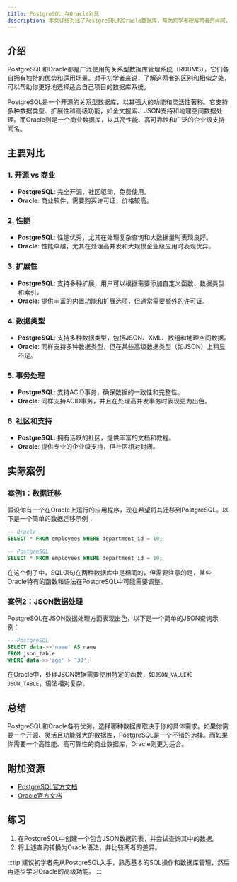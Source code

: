 ```yaml
---
title: PostgreSQL 与Oracle对比
description: 本文详细对比了PostgreSQL和Oracle数据库，帮助初学者理解两者的异同，并提供了实际案例和代码示例。
---
```


## 介绍

PostgreSQL和Oracle都是广泛使用的关系型数据库管理系统（RDBMS），它们各自拥有独特的优势和适用场景。对于初学者来说，了解这两者的区别和相似之处，可以帮助你更好地选择适合自己项目的数据库系统。

PostgreSQL是一个开源的关系型数据库，以其强大的功能和灵活性著称。它支持多种数据类型、扩展性和高级功能，如全文搜索、JSON支持和地理空间数据处理。而Oracle则是一个商业数据库，以其高性能、高可靠性和广泛的企业级支持闻名。

## 主要对比

### 1. 开源 vs 商业

- **PostgreSQL**: 完全开源，社区驱动，免费使用。
- **Oracle**: 商业软件，需要购买许可证，价格较高。

### 2. 性能

- **PostgreSQL**: 性能优秀，尤其在处理复杂查询和大数据量时表现良好。
- **Oracle**: 性能卓越，尤其在处理高并发和大规模企业级应用时表现优异。

### 3. 扩展性

- **PostgreSQL**: 支持多种扩展，用户可以根据需要添加自定义函数、数据类型和索引。
- **Oracle**: 提供丰富的内置功能和扩展选项，但通常需要额外的许可证。

### 4. 数据类型

- **PostgreSQL**: 支持多种数据类型，包括JSON、XML、数组和地理空间数据。
- **Oracle**: 同样支持多种数据类型，但在某些高级数据类型（如JSON）上稍显不足。

### 5. 事务处理

- **PostgreSQL**: 支持ACID事务，确保数据的一致性和完整性。
- **Oracle**: 同样支持ACID事务，并且在处理高并发事务时表现更为出色。

### 6. 社区和支持

- **PostgreSQL**: 拥有活跃的社区，提供丰富的文档和教程。
- **Oracle**: 提供专业的企业级支持，但社区相对封闭。

## 实际案例

### 案例1：数据迁移

假设你有一个在Oracle上运行的应用程序，现在希望将其迁移到PostgreSQL。以下是一个简单的数据迁移示例：

```sql
-- Oracle
SELECT * FROM employees WHERE department_id = 10;

-- PostgreSQL
SELECT * FROM employees WHERE department_id = 10;
```

在这个例子中，SQL语句在两种数据库中是相同的，但需要注意的是，某些Oracle特有的函数和语法在PostgreSQL中可能需要调整。

### 案例2：JSON数据处理

PostgreSQL在JSON数据处理方面表现出色，以下是一个简单的JSON查询示例：

```sql
-- PostgreSQL
SELECT data->>'name' AS name
FROM json_table
WHERE data->>'age' > '30';
```

在Oracle中，处理JSON数据需要使用特定的函数，如`JSON_VALUE`和`JSON_TABLE`，语法相对复杂。

## 总结

PostgreSQL和Oracle各有优劣，选择哪种数据库取决于你的具体需求。如果你需要一个开源、灵活且功能强大的数据库，PostgreSQL是一个不错的选择。而如果你需要一个高性能、高可靠性的商业数据库，Oracle则更为适合。

## 附加资源

- [PostgreSQL官方文档](https://www.postgresql.org/docs/)
- [Oracle官方文档](https://docs.oracle.com/en/database/)

## 练习

1. 在PostgreSQL中创建一个包含JSON数据的表，并尝试查询其中的数据。
2. 将上述查询转换为Oracle语法，并比较两者的差异。

:::tip
建议初学者先从PostgreSQL入手，熟悉基本的SQL操作和数据库管理，然后再逐步学习Oracle的高级功能。
:::